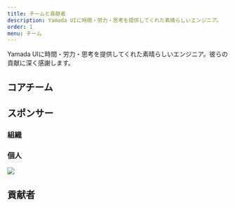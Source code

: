 ```yaml
---
title: チームと貢献者
description: Yamada UIに時間・労力・思考を提供してくれた素晴らしいエンジニア。
order: 1
menu: チーム
---
```


Yamada UIに時間・労力・思考を提供してくれた素晴らしいエンジニア。彼らの貢献に深く感謝します。

## コアチーム

<Members />

## スポンサー

### 組織

### 個人

<a href="https://opencollective.com/yamada-ui">
  <img src="https://opencollective.com/yamada-ui/individuals.svg?width=890" />
</a>

## 貢献者

<Contributors />
